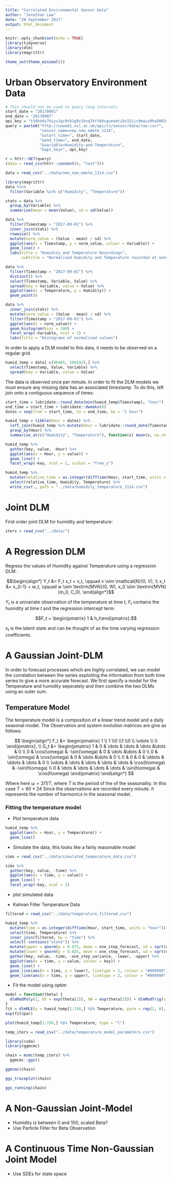 ```yaml
---
title: "Correlated Environmental Sensor Data"
author: "Jonathan Law"
date: "28 September 2017"
output: html_document
---
```


```r
knitr::opts_chunk$set(echo = TRUE)
library(tidyverse)
library(dlm)
library(magrittr)

theme_set(theme_minimal())
```

# Urban Observatory Environment Data

```r
# This should not be used to query long intervals
start_date = "20170901"
end_date = "20170907"
api_key = "t5dhdds7hiyv1qc0v91g9v1hvq7kftb6vgueemtibx15iic9maiv9ha5003sbvx805v9ppd36t7damx37r7q1otjpw"
query = paste0("http://uoweb1.ncl.ac.uk/api/v1/sensor/data/raw.csv?", 
               "sensor_name=new_new_emote_1114",
               "&start_time=", start_date,
               "&end_time=", end_date,
               "&variable=Humidity-and-Temperature",
               "&api_key=", api_key)

r = httr::GET(query)
(data = read_csv(httr::content(r, "text")))
```

```r
data = read_csv("../data/new_new_emote_1114.csv")
```

```r
library(magrittr)
data %<>%
  filter(Variable %in% c("Humidity", "Temperature"))
```

```r
stats = data %>%
  group_by(Variable) %>%
  summarise(mean = mean(Value), sd = sd(Value))

data %>%
  filter(Timestamp > "2017-09-01") %>%
  inner_join(stats) %>%
  rowwise() %>%
  mutate(norm_value = (Value - mean) / sd) %>%
  ggplot(aes(x = Timestamp, y = norm_value, colour = Variable)) +
  geom_line() +
  labs(title = "Humidity and Temperature Recordings", 
       subtitle = "Normalised Humidity and Temperature recorded at sensor new_new_emote_1114")
```

```r
data %>%
  filter(Timestamp > "2017-09-01") %>%
  distinct() %>%
  select(Timestamp, Variable, Value) %>%
  spread(key = Variable, value = Value) %>%
  ggplot(aes(x = Temperature, y = Humidity)) +
  geom_point()
```

```r
data %>% 
  inner_join(stats) %>%
  mutate(norm_value = (Value - mean) / sd) %>%
  filter(Timestamp > "2017-09-01") %>%
  ggplot(aes(x = norm_value)) +
  geom_histogram(bins = 100) +
  facet_wrap(~Variable, ncol = 1) +
  labs(title = "Histograms of normalised values")
```

In order to apply a DLM model to this data, it needs to be observed on a regular grid.

```r
humid_temp = data[-c(96405, 589192),] %>%
  select(Timestamp, Value, Variable) %>%
  spread(key = Variable, value = Value)
```

The data is observed once per minute. In order to fit the DLM models we must ensure any missing data has an associated timestamp. To do this, left join onto a contiguous sequence of times:

```r
start_time = lubridate::round_date(min(humid_temp$Timestamp), "hour")
end_time = start_time + lubridate::dweeks(8)
dates = seq(from = start_time, to = end_time, by = "1 hour")

humid_temp = tibble(Hour = dates) %>%
  left_join(humid_temp %>% mutate(Hour = lubridate::round_date(Timestamp, "hour")), by = "Hour") %>%
  group_by(Hour) %>%
  summarise_at(c("Humidity", "Temperature"), function(x) mean(x, na.rm = T))
```

```r
humid_temp %>%
  gather(key, value, -Hour) %>%
  ggplot(aes(x = Hour, y = value)) +
  geom_line() +
  facet_wrap(~key, ncol = 1, scales = "free_y")
```


```r
humid_temp %>%
  mutate(relative_time = as.integer(difftime(Hour, start_time, units = "hour"))) %>%
  select(relative_time, Humidity, Temperature) %>% 
  write_csv(., path = "../data/humidity_temperature_1114.csv")
```

# Joint DLM

First order joint DLM for humidity and temperature:

```r
iters = read_csv("../data/")
```


# A Regression DLM

Regress the values of Humidity against Temperature using a regression DLM:

$$\begin{align*}
Y_t &= F_t x_t + v_t, \qquad v \sim \mathcal{N}(0, V), \\
x_t &= x_{t-1} + w_t, \qquad w \sim \textrm{MVN}(0, W),
x_0 \sim \textrm{MVN}(m_0, C_0).
\end{align*}$$

$Y_t$ is a univariate observation of the temperature at time $t$, $F_t$ contains the humidity at time $t$ and the regression intercept term:

$$F_t = \begin{pmatrix} 1 & h_t\end{pmatrix}.$$

$x_t$ is the latent state and can be thought of as the time varying regression coefficients.

# A Gaussian Joint-DLM

In order to forecast processes which are highly correlated, we can model the correlation between the series exploiting the information from both time series to give a more accurate forecast. We first specify a model for the Temperature and humidity seperately and then combine the two DLMs using an outer sum. 

## Temperature Model

The temperature model is a composition of a linear trend model and a daily seasonal model. The Observation and system evolution matrices are give as follows:

$$
\begin{align*}
F_t &= \begin{pmatrix} 1 \\ 1 \\0 \\1 \\0 \\ \vdots \\ 0 \end{pmatrix}, \\
G_t &= \begin{pmatrix} 
  1 & 0 & \dots & \dots & \dots &\dots & 0 \\ 
  0 & \cos(\omega) & -\sin(\omega) & 0 & \dots &\dots & 0 \\
  0 & \sin(\omega) & \cos(\omega) & 0 & \dots &\dots & 0 \\
  0 & 0 & 0 & \ddots & \ddots & \dots & 0 \\
  \vdots & \dots & \dots & \dots & \dots & \cos(h\omega) & -\sin(h\omega) \\
  0 & \dots & \dots & \dots & \dots & \sin(h\omega) & \cos(h\omega)
\end{pmatrix}
\end{align*}
$$

Where here $\omega = 2 \Pi / T$, where $T$ is the period of the of the seasonality. In this case $T = 60 * 24$ Since the observations are recorded every minute. $h$ represents the number of harmonics in the seasonal model.

### Fitting the temperature model

* Plot temperature data

```r
humid_temp %>%
  ggplot(aes(x = Hour, y = Temperature)) +
  geom_line()
```

* Simulate the data, this looks like a fairly reasonable model

```r
sims = read_csv("../data/simulated_temperature_data.csv")

sims %>%
  gather(key, value, -time) %>%
  ggplot(aes(x = time, y = value)) +
  geom_line() +
  facet_wrap(~key, ncol = 1)
```

* plot simulated data 

* Kalman Filter Temperature Data

```r
filtered = read_csv("../data/temperature_filtered.csv")

humid_temp %>%
  mutate(time = as.integer(difftime(Hour, start_time, units = "hour"))) %>%
  select(time, Temperature) %>%
  inner_join(filtered, by = "time") %>%
  select(-contains("state")) %>%
  mutate(upper = qnorm(p = 0.975, mean = one_step_forecast, sd = sqrt(one_step_variance))) %>%
  mutate(lower = qnorm(p = 0.025, mean = one_step_forecast, sd = sqrt(one_step_variance))) %>%
  gather(key, value, -time, -one_step_variance, -lower, -upper) %>%
  ggplot(aes(x = time, y = value, colour = key)) +
  geom_line() +
  geom_line(aes(x = time, y = lower), linetype = 2, colour = "#999999") +
  geom_line(aes(x = time, y = upper), linetype = 2, colour = "#999999")
```

* Fit the model using optim

```r
model = function(theta) {
  dlmModPoly(1, dV = exp(theta[1]), dW = exp(theta[2])) + dlmModTrig(s = 24, q = 3, dW = exp(theta[3:8]))
}
fit = dlmMLE(y = humid_temp[1:150,] %$% Temperature, parm = rep(1, 8), build = model)
exp(fit$par)
```

```r
plot(humid_temp[1:150,] %$% Temperature, type = "l")
```


```r
temp_iters = read_csv("../data/temperature_model_parameters.csv")
```

```r
library(coda)
library(ggmcmc)

chain = mcmc(temp_iters) %>%
  ggmcmc::ggs()

ggmcmc(chain)
```

```r
ggs_traceplot(chain)
```

```r
ggs_running(chain)
```




# A Non-Gaussian Joint-Model

* Humidity is between 0 and 100, scaled Beta?
* Use Particle Filter for Beta Observation

# A Continuous Time Non-Gaussian Joint Model

* Use SDEs for state space